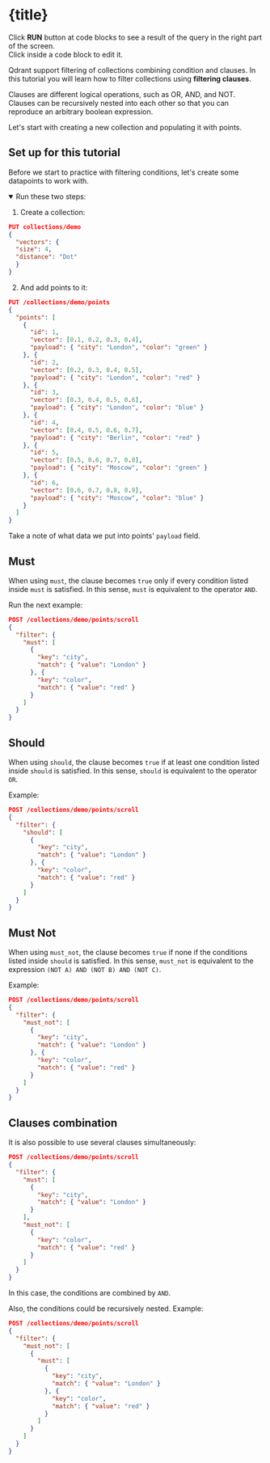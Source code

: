 
# {title}

<Alert severity="info">Click **RUN** button at code blocks to see a result of the query in the right part of the screen.<br/>Click inside a code block to edit it.</Alert>
<br/>

Qdrant support filtering of collections combining condition and clauses.
In this tutorial you will learn how to filter collections using **filtering clauses**.

Clauses are different logical operations, such as OR, AND, and NOT.
Clauses can be recursively nested into each other so that you can reproduce an arbitrary boolean expression.

Let's start with creating a new collection and populating it with points.

## Set up for this tutorial

Before we start to practice with filtering conditions, let's create some datapoints to work with.

<details open={true}>
  <summary>Run these two steps:</summary>

1. Create a collection:

``` json withRunButton="true"
PUT collections/demo
{
  "vectors": {
  "size": 4,
  "distance": "Dot"
  }
}
```

2. And add points to it:

``` json withRunButton="true"
PUT /collections/demo/points
{
  "points": [
    {
      "id": 1,
      "vector": [0.1, 0.2, 0.3, 0.4],
      "payload": { "city": "London", "color": "green" }
    }, {
      "id": 2,
      "vector": [0.2, 0.3, 0.4, 0.5],
      "payload": { "city": "London", "color": "red" }
    }, {
      "id": 3,
      "vector": [0.3, 0.4, 0.5, 0.6],
      "payload": { "city": "London", "color": "blue" }
    }, {
      "id": 4,
      "vector": [0.4, 0.5, 0.6, 0.7],
      "payload": { "city": "Berlin", "color": "red" }
    }, {
      "id": 5,
      "vector": [0.5, 0.6, 0.7, 0.8],
      "payload": { "city": "Moscow", "color": "green" }
    }, {
      "id": 6,
      "vector": [0.6, 0.7, 0.8, 0.9],
      "payload": { "city": "Moscow", "color": "blue" }
    }
  ]
}
```
</details>

Take a note of what data we put into points' `payload` field.

## Must

When using `must`, the clause becomes `true` only if every condition listed inside `must` is satisfied.
In this sense, `must` is equivalent to the operator `AND`.

Run the next example:

``` json withRunButton="true"
POST /collections/demo/points/scroll
{
  "filter": {
    "must": [
      {
        "key": "city",
        "match": { "value": "London" }
      }, {
        "key": "color",
        "match": { "value": "red" }
      }
    ]
  }
}
```

## Should

When using `should`, the clause becomes `true` if at least one condition listed inside `should` is satisfied.
In this sense, `should` is equivalent to the operator `OR`.

Example:

``` json withRunButton="true"
POST /collections/demo/points/scroll
{
  "filter": {
    "should": [
      {
        "key": "city",
        "match": { "value": "London" }
      }, {
        "key": "color",
        "match": { "value": "red" }
      }
    ]
  }
}
```

## Must Not

When using `must_not`, the clause becomes `true` if none if the conditions listed inside `should` is satisfied.
In this sense, `must_not` is equivalent to the expression `(NOT A) AND (NOT B) AND (NOT C)`.

Example:

``` json withRunButton="true"
POST /collections/demo/points/scroll
{
  "filter": {
    "must_not": [
      {
        "key": "city",
        "match": { "value": "London" }
      }, {
        "key": "color",
        "match": { "value": "red" }
      }
    ]
  }
}
```

## Clauses combination

It is also possible to use several clauses simultaneously:

``` json withRunButton="true"
POST /collections/demo/points/scroll
{
  "filter": {
    "must": [
      {
        "key": "city",
        "match": { "value": "London" }
      }
    ],
    "must_not": [
      {
        "key": "color",
        "match": { "value": "red" }
      }
    ]
  }
}
```

In this case, the conditions are combined by `AND`.

Also, the conditions could be recursively nested. Example:

``` json withRunButton="true"
POST /collections/demo/points/scroll
{
  "filter": {
    "must_not": [
      {
        "must": [
          {
            "key": "city",
            "match": { "value": "London" }
          }, {
            "key": "color",
            "match": { "value": "red" }
          }
        ]
      }
    ]
  }
}
```
